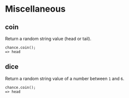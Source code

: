 # Miscellaneous

## coin

Return a random string value (head or tail).

```
chance.coin();
=> head
```

## dice

Return a random string value of a number between `1` and `6`.

```
chance.coin();
=> head
```

